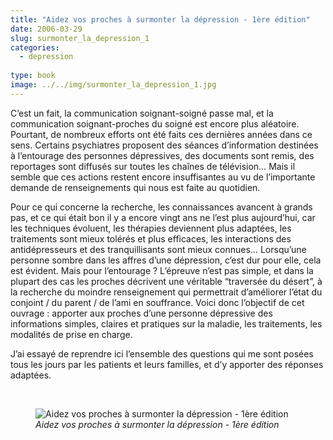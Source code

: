```yaml
---
title: "Aidez vos proches à surmonter la dépression - 1ère édition"
date: 2006-03-29
slug: surmonter_la_depression_1
categories:
  - depression
  
type: book
image: ../../img/surmonter_la_depression_1.jpg
---
```


C’est un fait, la communication soignant-soigné passe mal, et la communication soignant-proches du soigné est encore plus aléatoire.
Pourtant, de nombreux efforts ont été faits ces dernières années dans ce sens.
Certains psychiatres proposent des séances d’information destinées à l’entourage des personnes dépressives, des documents sont remis, des reportages sont diffusés sur toutes les chaînes de télévision…
Mais il semble que ces actions restent encore insuffisantes au vu de l’importante demande de renseignements qui nous est faite au quotidien.

Pour ce qui concerne la recherche, les connaissances avancent à grands pas, et ce qui était bon il y a encore vingt ans ne l’est plus aujourd’hui, car les techniques évoluent, les thérapies deviennent plus adaptées, les traitements sont mieux tolérés et plus efficaces, les interactions des antidépresseurs et des tranquillisants sont mieux connues…
Lorsqu’une personne sombre dans les affres d’une dépression, c’est dur pour elle, cela est évident.
Mais pour l’entourage ?
L’épreuve n’est pas simple, et dans la plupart des cas les proches décrivent une véritable "traversée du désert", à la recherche du moindre renseignement qui permettrait d’améliorer l’état du conjoint / du parent / de l’ami en souffrance.
Voici donc l’objectif de cet ouvrage : apporter aux proches d’une personne dépressive des informations simples, claires et pratiques sur la maladie, les traitements, les modalités de prise en charge.

J’ai essayé de reprendre ici l’ensemble des questions qui me sont posées tous les jours par les patients et leurs familles, et d’y apporter des réponses adaptées.

<br>

![_Aidez vos proches à surmonter la dépression - 1ère édition_](../../img/surmonter_la_depression_1.jpg)
